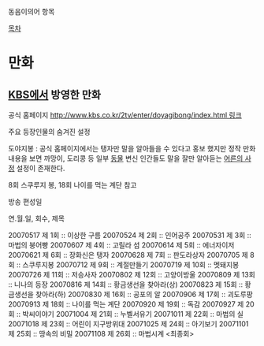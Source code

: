 동음이의어 항목

[[목차]]

= 만화 =
== [[KBS]]에서 방영한 만화 ==
공식 홈페이지 [[http://www.kbs.co.kr/2tv/enter/doyagibong/index.html 링크]]

주요 등장인물의 숨겨진 설정 

도야지봉 : 공식 홈페이지에서는 탱자만 말을 알아들을 수 있다고 홍보 했지만 정작 만화 내용을 보면 까망이, 도리콩 등 일부 [[동물]] 변신 인간들도 말을 잘만 알아듣는 [[어른의 사정]] 설정이 존재한다.

8회 스쿠루지 봉, 18회 나이를 먹는 계단 참고

방송 편성일

연.월.일,   회수,      제목

20070517  제 1회 :: 이상한 구름 
20070524  제 2회 :: 인어공주     
20070531  제 3회 :: 마법의 붕어빵    
20070607  제 4회 :: 고릴라 섬
20070614  제 5회 :: 에너자이저    
20070621  제 6회 :: 장화신은 탱자    
20070628  제 7회 :: 판도라상자 
20070705  제 8회 :: 스쿠루지봉    
20070712  제 9회 :: 계절만들기    
20070719  제 10회 :: 멧돼지봉    
20070726  제 11회 :: 저승사자    
20070802  제 12회 :: 고양이방울    
20070809  제 13회 :: 니나의 등장    
20070816  제 14회 :: 황금생선을 찾아라(상)    
20070823  제 15회 :: 황금생선을 찾아라(하)    
20070830  제 16회 :: 공포의 알    
20070906  제 17회 :: 괴도루팡 
20070913  제 18회 :: 나이를 먹는 계단    
20070920  제 19회 :: 독감    
20070927  제 20회 :: 박씨이야기    
20071004  제 21회 :: 누벨서유기    
20071011  제 22회 :: 마법의 실    
20071018  제 23회 :: 어린이 지구방위대    
20071025  제 24회 :: 아기보기    
20071101  제 25회 :: 땅속의 비밀    
20071108  제 26회 :: 마법시계 <최종회>    
